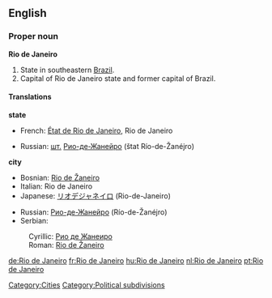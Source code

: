 ==English==
{{wikipedia}}
===Proper noun===
'''Rio de Janeiro'''

#State in southeastern [[Brazil]].
#Capital of Rio de Janeiro state and former capital of Brazil.

====Translations====
'''state'''
{{top}}
*French: [[État de Rio de Janeiro]], Rio de Janeiro
{{mid}}
*Russian: [[шт.]] [[Рио-де-Жанейро]] (štat Río-de-Žanéjro) {{m}}
{{bottom}}

'''city'''
{{top}}
*Bosnian: [[Rio de Žaneiro#Bosnian|Rio de Žaneiro]] {{m}}
*Italian: Rio de Janeiro {{f}}
*Japanese: [[リオデジャネイロ]] (Rio-de-Janeiro)
{{mid}}
*Russian: [[Рио-де-Жанейро]] (Río-de-Žanéjro) {{m}}
*Serbian:
:Cyrillic: [[Рио де Жанеиро#Serbian|Рио де Жанеиро]] {{m}}
:Roman: [[Rio de Žaneiro#Serbian|Rio de Žaneiro]] {{m}}
{{bottom}}

[[Category:Cities]]
[[Category:Political subdivisions]]

[[de:Rio de Janeiro]]
[[fr:Rio de Janeiro]]
[[hu:Rio de Janeiro]]
[[nl:Rio de Janeiro]]
[[pt:Rio de Janeiro]]